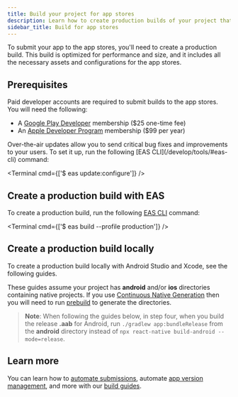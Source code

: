 ```yaml
---
title: Build your project for app stores
description: Learn how to create production builds of your project that are ready for the app stores.
sidebar_title: Build for app stores
---
```




To submit your app to the app stores, you'll need to create a production build. This build is optimized for performance and size, and it includes all the necessary assets and configurations for the app stores.

## Prerequisites

Paid developer accounts are required to submit builds to the app stores. You will need the following:

- A [Google Play Developer](https://play.google.com/apps/publish/signup/) membership ($25 one-time fee)
- An [Apple Developer Program](https://developer.apple.com/programs) membership ($99 per year)

<Collapsible summary="Optional: Configure over-the-air updates">
Over-the-air updates allow you to send critical bug fixes and improvements to your users. To set it up, run the following [EAS CLI](/develop/tools/#eas-cli) command:

<Terminal cmd={['$ eas update:configure']} />
</Collapsible>

## Create a production build with EAS

To create a production build, run the following [EAS CLI](/develop/tools/#eas-cli) command:

<Terminal cmd={['$ eas build --profile production']} />

## Create a production build locally

To create a production build locally with Android Studio and Xcode, see the following guides.

These guides assume your project has **android** and/or **ios** directories containing native projects. If you use [Continuous Native Generation](/workflow/continuous-native-generation) then you will need to run [prebuild](/workflow/prebuild) to generate the directories.

> **Note**: When following the guides below, in step four, when you build the release **.aab** for Android, run `./gradlew app:bundleRelease` from the **android** directory instead of `npx react-native build-android --mode=release`.

<BoxLink
  title="Publishing to Google Play Store"
  description="Learn how to publish an app to Google Play Store by following the necessary steps manually."
  Icon={BookOpen02Icon}
  href="https://reactnative.dev/docs/signed-apk-android"
/>

<BoxLink
  title="Publishing to Apple App Store"
  description="Learn how to publish an app to Apple App Store by following the necessary steps manually."
  Icon={BookOpen02Icon}
  href="https://reactnative.dev/docs/publishing-to-app-store"
/>

## Learn more

You can learn how to [automate submissions](/build/automate-submissions/), automate [app version management](/build-reference/app-versions/), and more with our [build guides](/build/introduction/).

